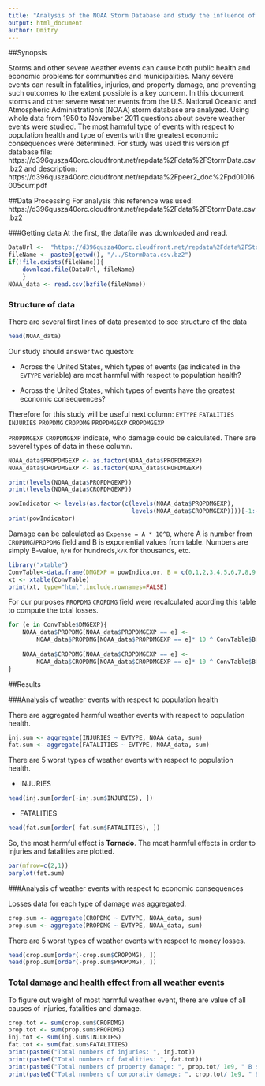 ```yaml
---
title: "Analysis of the NOAA Storm Database and study the influence of the storm on health and economy"
output: html_document
author: Dmitry
---
```


##Synopsis

Storms and other severe weather events can cause both public health and economic problems for communities and municipalities. Many severe events can result in fatalities, injuries, and property damage, and preventing such outcomes to the extent possible is a key concern.
In this document storms and other severe weather events from the U.S. National Oceanic and Atmospheric Administration's (NOAA) storm database are analyzed. Using whole data from 1950 to November 2011 questions about severe weather events were studied. The most harmful type of events with respect to population health and type of events with the greatest economic consequences were determined.
For study was used this version pf database file:
https://d396qusza40orc.cloudfront.net/repdata%2Fdata%2FStormData.csv.bz2 and description: https://d396qusza40orc.cloudfront.net/repdata%2Fpeer2_doc%2Fpd01016005curr.pdf


##Data Processing
For analysis this reference was used:
https://d396qusza40orc.cloudfront.net/repdata%2Fdata%2FStormData.csv.bz2

###Getting data
At the first, the datafile was downloaded and read.

```r
DataUrl <-  "https://d396qusza40orc.cloudfront.net/repdata%2Fdata%2FStormData.csv.bz2"
fileName <- paste0(getwd(), "/../StormData.csv.bz2")
if(!file.exists(fileName)){
    download.file(DataUrl, fileName)
    }
NOAA_data <- read.csv(bzfile(fileName))
```

### Structure of data
There are several first lines of data presented to see structure of the data
```r
head(NOAA_data)
```

Our study should answer two queston:
  
* Across the United States, which types of events (as indicated in the `EVTYPE` variable) are most harmful with respect to population health?
  
* Across the United States, which types of events have the greatest economic consequences?

Therefore for this study will be useful next column: `EVTYPE` `FATALITIES` 
`INJURIES` `PROPDMG` `CROPDMG` `PROPDMGEXP` `CROPDMGEXP`


`PROPDMGEXP` `CROPDMGEXP` indicate, who damage could be calculated. There are severel types of data in these column.

```r
NOAA_data$PROPDMGEXP <- as.factor(NOAA_data$PROPDMGEXP)
NOAA_data$CROPDMGEXP <- as.factor(NOAA_data$CROPDMGEXP)

print(levels(NOAA_data$PROPDMGEXP))
print(levels(NOAA_data$CROPDMGEXP))

powIndicator <- levels(as.factor(c(levels(NOAA_data$PROPDMGEXP),
                                   levels(NOAA_data$CROPDMGEXP))))[-1:-4]
print(powIndicator)
```

Damage can be calculated as `Expense = A * 10^B`, where A is number from `CROPDMG`/`PROPDMG` field and B is exponential values from table. Numbers are simply B-value, `h/H` for hundreds,`k/K` for thousands, etc.

```r
library("xtable")
ConvTable<-data.frame(DMGEXP = powIndicator, B = c(0,1,2,3,4,5,6,7,8,9,2,2,3,3,6,6))
xt <- xtable(ConvTable)
print(xt, type="html",include.rownames=FALSE)

```

For our purposes `PROPDMG` `CROPDMG` field were recalculated acording this table to compute the total losses.

```r

for (e in ConvTable$DMGEXP){
    NOAA_data$PROPDMG[NOAA_data$PROPDMGEXP == e] <-
        NOAA_data$PROPDMG[NOAA_data$PROPDMGEXP == e]* 10 ^ ConvTable$B[ConvTable$DMGEXP == e]
    
    NOAA_data$CROPDMG[NOAA_data$CROPDMGEXP == e] <-
        NOAA_data$CROPDMG[NOAA_data$CROPDMGEXP == e]* 10 ^ ConvTable$B[ConvTable$DMGEXP == e]
}

```


##Results
 
###Analysis of weather events with respect to population health

There are aggregated harmful weather events with respect to population health.

```r
inj.sum <- aggregate(INJURIES ~ EVTYPE, NOAA_data, sum)
fat.sum <- aggregate(FATALITIES ~ EVTYPE, NOAA_data, sum)

```

There are 5 worst types of weather events with respect to population health.

* INJURIES

```r
head(inj.sum[order(-inj.sum$INJURIES), ])
```

* FATALITIES

```r
head(fat.sum[order(-fat.sum$FATALITIES), ])
```

So, the most harmful effect is **Tornado**. The most harmful effects in order to injuries and 
fatalities are plotted.

```r
par(mfrow=c(2,1))
barplot(fat.sum)

```


###Analysis of weather events with respect to economic consequences


Losses data for each type of damage was aggregated. 

```r
crop.sum <- aggregate(CROPDMG ~ EVTYPE, NOAA_data, sum)
prop.sum <- aggregate(PROPDMG ~ EVTYPE, NOAA_data, sum)

```

There are 5 worst types of weather events with respect to money losses.

```r
head(crop.sum[order(-crop.sum$CROPDMG), ])
head(prop.sum[order(-prop.sum$PROPDMG), ])
```


### Total damage and health effect from all weather events 

To figure out weight of most harmful weather event, there are value of all causes of 
injuries, fatalities and damage.

```r
crop.tot <- sum(crop.sum$CROPDMG)
prop.tot <- sum(prop.sum$PROPDMG)
inj.tot <- sum(inj.sum$INJURIES)
fat.tot <- sum(fat.sum$FATALITIES)
print(paste0("Total numbers of injuries: ", inj.tot))
print(paste0("Total numbers of fatalities: ", fat.tot))
print(paste0("Total numbers of property damage: ", prop.tot/ 1e9, " B $"))      
print(paste0("Total numbers of corporativ damage: ", crop.tot/ 1e9, " B $"))    
```

